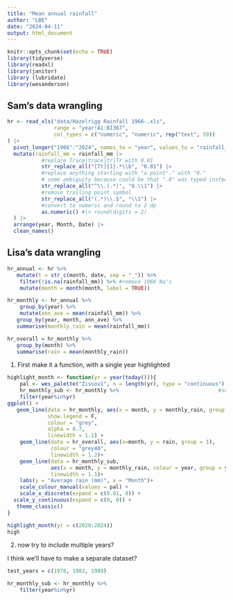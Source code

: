 ```yaml
---
title: "Mean annual rainfall"
author: "LBE"
date: "2024-04-11"
output: html_document
---
```


```r
knitr::opts_chunk$set(echo = TRUE)
library(tidyverse)
library(readxl)
library(janitor)
library (lubridate)
library(wesanderson)
```

## Sam's data wrangling

```r
hr <- read_xls("data/Hazelrigg Rainfall 1966-.xls",
               range = "year!A1:BI367",
               col_types = c("numeric", "numeric", rep("text", 59))
) |>
  pivot_longer("1966":"2024", names_to = "year", values_to = "rainfall_mm") |>
  mutate(rainfall_mm = rainfall_mm |>
           #replace Trace|trace|tr|Tr with 0.01
           str_replace_all("[Tt]{1}.*\\b", "0.01") |>
           #replace anything starting with "a point"." with "0."
           # some ambiguity because could be that ".0" was typed instead of "0."
           str_replace_all("^\\.(.*)", "0.\\1") |>
           #remove trailing point symbol
           str_replace_all("(.*)\\.$", "\\1") |>
           #convert to numeric and round to 2 dp
           as.numeric() #|> round(digits = 2)
  ) |>
  arrange(year, Month, Date) |>
  clean_names()

```

## Lisa's data wrangling

```r
hr_annual <- hr %>% 
   mutate(t = str_c(month, date, sep = "_")) %>% 
    filter(!is.na(rainfall_mm)) %>% #remove 1966 Na's
    mutate(month = month(month, label = TRUE))

hr_monthly <- hr_annual %>% 
    group_by(year) %>% 
    mutate(ann_ave = mean(rainfall_mm)) %>% 
   group_by(year, month, ann_ave) %>% 
   summarise(monthly_rain = mean(rainfall_mm))

hr_overall = hr_monthly %>% 
   group_by(month) %>% 
   summarise(rain = mean(monthly_rain))
```


1. First make it a function, with a single year highlighted
```r

highlight_month <- function(yr = year(today())){
    pal <- wes_palette("Zissou1", n = length(yr), type = "continuous") #generate palette
    hr_monthly_sub <- hr_monthly %>%                                #subset dataset for highlights
    filter(year%in%yr)
ggplot() +
   geom_line(data = hr_monthly, aes(x = month, y = monthly_rain, group = year),
             show.legend = F, 
             colour = "grey", 
             alpha = 0.7,
             linewidth = 1.1) +
    geom_line(data = hr_overall, aes(x=month, y = rain, group = 1), 
              colour = "grey40",
              linewidth = 1.2)+
    geom_line(data = hr_monthly_sub, 
              aes(x = month, y = monthly_rain, colour = year, group = year),
              linewidth = 1.1)+
    labs(y = "Average rain (mm)", x = "Month")+
    scale_colour_manual(values = pal) + 
    scale_x_discrete(expand = c(0.01, 0)) +
  scale_y_continuous(expand = c(0, 0)) + 
   theme_classic()
}

highlight_month(yr = c(2020:2024))
high

```

2. now try to include multiple years?

I think we'll have to make a separate dataset?
```r
test_years = c(1978, 1982, 1989)

hr_monthly_sub <- hr_monthly %>% 
    filter(year%in%yr)

```

